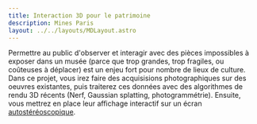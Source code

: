 ```yaml
---
title: Interaction 3D pour le patrimoine
description: Mines Paris
layout: ../../layouts/MDLayout.astro
---
```


Permettre au public d'observer et interagir avec des pièces impossibles à exposer dans un musée (parce que trop grandes, trop fragiles, ou coûteuses à déplacer) est un enjeu fort pour nombre de lieux de culture.
Dans ce projet, vous irez faire des acquisisions photographiques sur des oeuvres existantes, puis traiterez ces données avec des algorithmes de rendu 3D récents (Nerf, Gaussian splatting, photogrammétrie).
Ensuite, vous mettrez en place leur affichage interactif sur un écran [autostéréoscopique][LG].

[LG]: https://lookingglassfactory.com/

